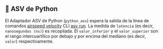 ## 🐍 ASV de Python

El Adaptador ASV de Python (`python_asv`) espera la salida de la línea de comandos [airspeed velocity](https://github.com/airspeed-velocity/asv) CLI [asv run](https://asv.readthedocs.io/en/stable/commands.html#asv-run).
La medida de `latencia` (es decir, `nanosegundos (ns)`) es recopilada.
El `valor_inferior` y el `valor_superior` son el rango intercuartílico por debajo y por encima del mediano (es decir, `valor`) respectivamente.